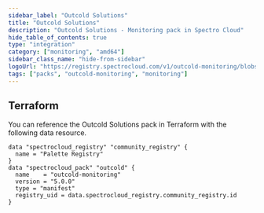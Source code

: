 ```yaml
---
sidebar_label: "Outcold Solutions"
title: "Outcold Solutions"
description: "Outcold Solutions - Monitoring pack in Spectro Cloud"
hide_table_of_contents: true
type: "integration"
category: ["monitoring", "amd64"]
sidebar_class_name: "hide-from-sidebar"
logoUrl: "https://registry.spectrocloud.com/v1/outcold-monitoring/blobs/sha256:3140960d1f39649ad821cfc59450d3c164079b03d15387b2e638eae07442af41?type=image.webp"
tags: ["packs", "outcold-monitoring", "monitoring"]
---
```


<Redirect to="/integrations/packs/?pack=docs/docs-content/integrations/outcold-monitoring" />

## Terraform

You can reference the Outcold Solutions pack in Terraform with the following data resource.

```hcl
data "spectrocloud_registry" "community_registry" {
  name = "Palette Registry"
}
data "spectrocloud_pack" "outcold" {
  name    = "outcold-monitoring"
  version = "5.0.0"
  type = "manifest"
  registry_uid = data.spectrocloud_registry.community_registry.id
}
```
